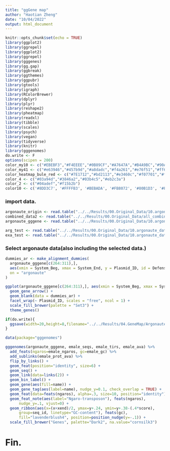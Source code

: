 ```yaml
---
title: "ggGene map"
author: "Haotian Zheng"
date: "10/04/2022"
output: html_document
---
```


```r
knitr::opts_chunk$set(echo = TRUE)
library(ggplot2)
library(ggrepel)
library(ggplot2)
library(ggrepel)
library(gggenes)
library(gg.gap)
library(ggbreak)
library(ggthemes)
library(ggpubr)
library(gtools)
library(igraph)
library(RColorBrewer)
library(dplyr)
library(plyr)
library(reshape2)
library(pheatmap)
library(readxl)
library(tibble)
library(scales)
library(psych)
library(vegan)
library(tidyverse)
library(knitr)
library(gggenomes)
do.write <- F
options(scipen = 200)
color_my10 <- c("#EBEBF3","#F4EEEE","#0B89CF","#A7647A","#B4A9BC","#90A3BD","#39639B","#DF9599","#AACFDD","#D8757B")
color_my41 <- c("#e63946","#457b9d","#a8dadc","#f4a261","#e76f51","#ff6b6b","#e5989b","#4ecdc4","#9bc1bc","#3d5a80","#cbf3f0","#d3bcc0","#bfc0c0","#b2967d","#9db4c0","#74546a","#84a59d","#bee3db","#f28482","#89b0ae","#4ecdc4","#fe5f55","#68d8d6","#ffd5c2","#77bfa3","#b8d8d8","#f694c1","#f7b267","#58a4b0","#f2cc8f","#a5668b","#f5cb5c","#06aed5","#ed6a5a","#5ca4a9","#ff715b","#59c3c3","#f4a261","#e63946","#fcb9b2","#8ac6d0")
color_heatmap_bule_red <- c("#7E1712","#bd2113","#e3460c","#f07701","#f59525","#fccbb8","#f5e13a","#a3e2e1","#6ab7e1","#4f74bb","#472497")
color_4 <- c("#03a94d","#3846a2","#03b4c5","#eb2c3a")
color_2 <- c("#04adef","#f15b2b")
color10 <- c('#8DD3C7', '#FFFFB3', '#BEBADA', '#FB8072', '#80B1D3', '#FDB462', '#B3DE69', '#FCCDE5', '#BC80BD', '#CCEBC5', 'gray')
```

### import data.
```r
argonaute_origin <- read.table("../../Results/00.Original_Data/10.argonaute_data/argonaute_origin_data.txt",header = T, check.names = F, sep = "\t")
combined_data2 <- read.table("../../Results/00.Original_Data/all_combined_data.txt", header = T, check.names = F, sep = "\t")
argonaute_gggene <- read.table("../../Results/00.Original_Data/10.argonaute_data/argoplot.txt",header = T,check.names = F,sep = "\t")

arg_test <- read.table("../../Results/00.Original_Data/10.argonaute_data/argoplot_test.txt",header = T,check.names = F,sep = "\t")
exa_test <- read.table("../../Results/00.Original_Data/10.argonaute_data/example_test.txt",header = T,check.names = F,sep = "\t")
```

### Select argonaute data(also including the selected data.)
```r
dummies_ar <- make_alignment_dummies(
  argonaute_gggene[c(264:311),],
  aes(xmin = System_Beg, xmax = System_End, y = Plasmid_ID, id = Defense_System),
  on = "argonaute"
)

ggplot(argonaute_gggene[c(264:311),], aes(xmin = System_Beg, xmax = System_End, y = Plasmid_ID, fill = Defense_System)) +
  geom_gene_arrow() +
  geom_blank(data = dummies_ar) +
  facet_wrap(~ Plasmid_ID, scales = "free", ncol = 1) +
  scale_fill_brewer(palette = "Set3") +
  theme_genes()

if(do.write){
  ggsave(width=20,height=8,filename="../../Results/04.GeneMap/Argonaute_6.pdf",limitsize = FALSE)
}
```
```r
data(package="gggenomes")

gggenomes(argonaute_gggene, emale_seqs, emale_tirs, emale_ava) %>%
  add_feats(ngaros=emale_ngaros, gc=emale_gc) %>%
  add_sublinks(emale_prot_ava) %>%
  flip_by_links() +
  geom_feat(position="identity", size=6) +
  geom_seq() +
  geom_link(data=links(2)) +
  geom_bin_label() +
  geom_gene(aes(fill=name)) +
  geom_gene_tag(aes(label=name), nudge_y=0.1, check_overlap = TRUE) +
  geom_feat(data=feats(ngaros), alpha=.3, size=10, position="identity") +
  geom_feat_note(aes(label="Ngaro-transposon"), feats(ngaros),
      nudge_y=.1, vjust=0) +
  geom_ribbon(aes(x=(x+xend)/2, ymax=y+.24, ymin=y+.38-(.4*score),
      group=seq_id, linetype="GC-content"), feats(gc),
      fill="lavenderblush4", position=position_nudge(y=-.1)) +
  scale_fill_brewer("Genes", palette="Dark2", na.value="cornsilk3")
```



# Fin.
